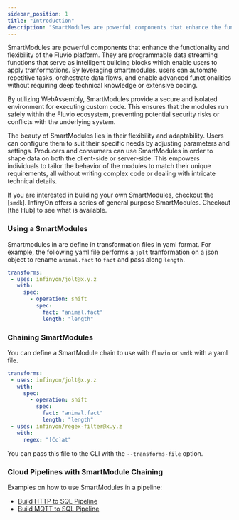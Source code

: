 ```yaml
---
sidebar_position: 1
title: "Introduction"
description: "SmartModules are powerful components that enhance the functionality and flexibility of the Fluvio platform"
---
```


SmartModules are powerful components that enhance the functionality and flexibility of the Fluvio platform. They are programmable data streaming functions that serve as intelligent building blocks which enable users to apply tranformations. By leveraging smartmodules, users can automate repetitive tasks, orchestrate data flows, and enable advanced functionalities without requiring deep technical knowledge or extensive coding.

By utilizing WebAssembly, SmartModules provide a secure and isolated environment for executing custom code. This ensures that the modules run safely within the Fluvio ecosystem, preventing potential security risks or conflicts with the underlying system.

The beauty of SmartModules lies in their flexibility and adaptability. Users can configure them to suit their specific needs by adjusting parameters and settings. Producers and consumers can use SmartModules in order to shape data on both the client-side or server-side. This empowers individuals to tailor the behavior of the modules to match their unique requirements, all without writing complex code or dealing with intricate technical details.

If you are interested in building your own SmartModules, checkout the [`smdk`]. InfinyOn offers a series of general purpose SmartModules. Checkout [the Hub] to see  what is available.

### Using a SmartModules

Smartmodules in are define in transformation files in yaml format. For example, the following yaml file performs a `jolt` tranformation on a json object to rename `animal.fact` to `fact` and pass along `length`.

```yaml
transforms:
 - uses: infinyon/jolt@x.y.z
   with:
     spec:
       - operation: shift
         spec:
           fact: "animal.fact"
           length: "length"
```

### Chaining SmartModules

You can define a SmartModule chain to use with `fluvio` or `smdk` with a yaml file.

```yaml
transforms:
 - uses: infinyon/jolt@x.y.z
   with:
     spec:
       - operation: shift
         spec:
           fact: "animal.fact"
           length: "length"
 - uses: infinyon/regex-filter@x.y.z
   with:
     regex: "[Cc]at"
```

You can pass this file to the CLI with the `--transforms-file` option.


### Cloud Pipelines with SmartModule Chaining

Examples on how to use SmartModules in a pipeline:
* [Build HTTP to SQL Pipeline]
* [Build MQTT to SQL Pipeline]

[Build HTTP to SQL Pipeline]: /docs/latest/fluvio/tutorials/http-to-sql
[Build MQTT to SQL Pipeline]: /docs/latest/fluvio/tutorials/mqtt-to-sql
